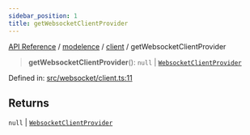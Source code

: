 ```yaml
---
sidebar_position: 1
title: getWebsocketClientProvider
---
```


[API Reference](/api-reference/modelence/client/functions/../../../index) / [modelence](/api-reference/modelence/client/functions/../../index) / [client](/api-reference/modelence/client/functions/../index) / getWebsocketClientProvider

> **getWebsocketClientProvider**(): `null` \| [`WebsocketClientProvider`](/api-reference/modelence/client/functions/../../index/interfaces/WebsocketClientProvider)

Defined in: [src/websocket/client.ts:11](https://github.com/modelence/modelence/blob/fb665d9aae241cad0ab509603cacf0636942b653/packages/modelence/src/websocket/client.ts#L11)

## Returns

`null` \| [`WebsocketClientProvider`](/api-reference/modelence/client/functions/../../index/interfaces/WebsocketClientProvider)
